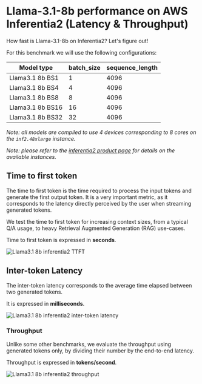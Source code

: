<!---
Copyright 2024 The HuggingFace Team. All rights reserved.

Licensed under the Apache License, Version 2.0 (the "License");
you may not use this file except in compliance with the License.
You may obtain a copy of the License at

    http://www.apache.org/licenses/LICENSE-2.0

Unless required by applicable law or agreed to in writing, software
distributed under the License is distributed on an "AS IS" BASIS,
WITHOUT WARRANTIES OR CONDITIONS OF ANY KIND, either express or implied.
See the License for the specific language governing permissions and
limitations under the License.
-->

# Llama-3.1-8b performance on AWS Inferentia2 (Latency & Throughput)

How fast is Llama-3.1-8b on Inferentia2?  Let's figure out!

For this benchmark we will use the following configurations:

| Model type       | batch_size | sequence_length |
|------------------|------------|-----------------|
| Llama3.1 8b BS1  | 1          | 4096            |
| Llama3.1 8b BS4  | 4          | 4096            |
| Llama3.1 8b BS8  | 8          | 4096            |
| Llama3.1 8b BS16 | 16         | 4096            |
| Llama3.1 8b BS32 | 32         | 4096            |

*Note: all models are compiled to use 4 devices corresponding to 8 cores on the `inf2.48xlarge` instance.*

*Note: please refer to the [inferentia2 product page](https://aws.amazon.com/ec2/instance-types/inf2/) for details on the available instances.*

## Time to first token

The time to first token is the time required to process the input tokens and generate the first output token.
It is a very important metric, as it corresponds to the latency directly perceived by the user when streaming generated tokens.

We test the time to first token for increasing context sizes, from a typical Q/A usage, to heavy Retrieval Augmented Generation (RAG) use-cases.

Time to first token is expressed in **seconds**.

![Llama3.1 8b inferentia2 TTFT](https://raw.githubusercontent.com/huggingface/optimum-neuron/main/docs/assets/benchmarks/inferentia-llama3.1-8b/ttft.png "Time to first token")

## Inter-token Latency

The inter-token latency corresponds to the average time elapsed between two generated tokens.

It is expressed in **milliseconds**.

![Llama3.1 8b inferentia2 inter-token latency](https://raw.githubusercontent.com/huggingface/optimum-neuron/main/docs/assets/benchmarks/inferentia-llama3.1-8b/latency.png "Inter-token latency")

### Throughput

Unlike some other benchmarks, we evaluate the throughput using generated tokens only, by dividing their number
by the end-to-end latency.

Throughput is expressed in **tokens/second**.

![Llama3.1 8b inferentia2 throughput](https://raw.githubusercontent.com/huggingface/optimum-neuron/main/docs/assets/benchmarks/inferentia-llama3.1-8b/throughput.png "Throughput")
